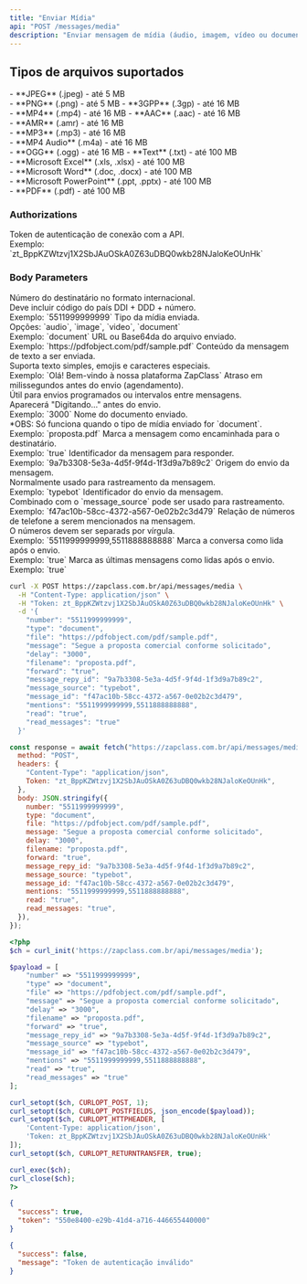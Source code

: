 ```yaml
---
title: "Enviar Mídia"
api: "POST /messages/media"
description: "Enviar mensagem de mídia (áudio, imagem, vídeo ou documento)"
---
```


## Tipos de arquivos suportados

<AccordionGroup>
  <Accordion title="Imagens" icon="image">
    - **JPEG** (.jpeg) - até 5 MB <br />
    - **PNG** (.png) - até 5 MB
  </Accordion>

  <Accordion title="Vídeos" icon="video">
    - **3GPP** (.3gp) - até 16 MB <br />
    - **MP4** (.mp4) - até 16 MB
  </Accordion>

  <Accordion title="Áudios" icon="volume">
    - **AAC** (.aac) - até 16 MB <br />
    - **AMR** (.amr) - até 16 MB <br />
    - **MP3** (.mp3) - até 16 MB <br />
    - **MP4 Audio** (.m4a) - até 16 MB <br />
    - **OGG** (.ogg) - até 16 MB
  </Accordion>

  <Accordion title="Documentos" icon="file">
    - **Text** (.txt) - até 100 MB <br />
    - **Microsoft Excel** (.xls, .xlsx) - até 100 MB <br />
    - **Microsoft Word** (.doc, .docx) - até 100 MB <br />
    - **Microsoft PowerPoint** (.ppt, .pptx) - até 100 MB <br />
    - **PDF** (.pdf) - até 100 MB
  </Accordion>
</AccordionGroup>

### Authorizations

<ParamField path="token" type="string" required>
  Token de autenticação de conexão com a API. <br />
  Exemplo: `zt_BppKZWtzvj1X2SbJAuOSkA0Z63uDBQ0wkb28NJaloKeOUnHk`
</ParamField>

### Body Parameters

<ParamField path="number" type="string" required>
  Número do destinatário no formato internacional. <br />
  Deve incluir código do país DDI + DDD + número. <br />
  Exemplo: `5511999999999`
</ParamField>

<ParamField path="type" type="string" required>
  Tipo da mídia enviada. <br />
  Opções: `audio`, `image`, `video`, `document` <br />
  Exemplo: `document`
</ParamField>

<ParamField path="file" type="string">
  URL ou Base64da do arquivo enviado. <br />
  Exemplo: `https://pdfobject.com/pdf/sample.pdf`
</ParamField>

<ParamField path="message" type="string">
  Conteúdo da mensagem de texto a ser enviada. <br />
  Suporta texto simples, emojis e caracteres especiais. <br />
  Exemplo: `Olá! Bem-vindo à nossa plataforma ZapClass`
</ParamField>

<ParamField path="delay" type="string">
  Atraso em milissegundos antes do envio (agendamento). <br />
  Útil para envios programados ou intervalos entre mensagens. <br />
  Aparecerá "Digitando..." antes do envio. <br />
  Exemplo: `3000`
</ParamField>

<ParamField path="filename" type="string">
  Nome do documento enviado. <br />
  *OBS: Só funciona quando o tipo de mídia enviado for `document`. <br />
  Exemplo: `proposta.pdf`
</ParamField>

<ParamField path="forward" type="string">
  Marca a mensagem como encaminhada para o destinatário. <br />
  Exemplo: `true`
</ParamField>

<ParamField path="message_reply_id" type="string">
  Identificador da mensagem para responder. <br />
  Exemplo: `9a7b3308-5e3a-4d5f-9f4d-1f3d9a7b89c2`
</ParamField>

<ParamField path="message_source" type="string">
  Origem do envio da mensagem. <br />
  Normalmente usado para rastreamento da mensagem. <br />
  Exemplo: `typebot`
</ParamField>

<ParamField path="message_id" type="string">
  Identificador do envio da mensagem. <br />
  Combinado com o `message_source` pode ser usado para rastreamento. <br />
  Exemplo: `f47ac10b-58cc-4372-a567-0e02b2c3d479`
</ParamField>

<ParamField path="mentions" type="string">
  Relação de números de telefone a serem mencionados na mensagem. <br />
  O números devem ser separads por vírgula. <br />
  Exemplo: `5511999999999,5511888888888`
</ParamField>

<ParamField path="read" type="string">
  Marca a conversa como lida após o envio. <br />
  Exemplo: `true`
</ParamField>

<ParamField path="read_messages" type="string">
  Marca as últimas mensagens como lidas após o envio. <br />
  Exemplo: `true`
</ParamField>

<RequestExample>

```bash cURL
curl -X POST https://zapclass.com.br/api/messages/media \
  -H "Content-Type: application/json" \
  -H "Token: zt_BppKZWtzvj1X2SbJAuOSkA0Z63uDBQ0wkb28NJaloKeOUnHk" \
  -d '{
    "number": "5511999999999",
    "type": "document",
    "file": "https://pdfobject.com/pdf/sample.pdf",
    "message": "Segue a proposta comercial conforme solicitado",
    "delay": "3000",
    "filename": "proposta.pdf",
    "forward": "true",
    "message_repy_id": "9a7b3308-5e3a-4d5f-9f4d-1f3d9a7b89c2",
    "message_source": "typebot",
    "message_id": "f47ac10b-58cc-4372-a567-0e02b2c3d479",
    "mentions": "5511999999999,5511888888888",
    "read": "true",
    "read_messages": "true"
  }'
```

```javascript JavaScript
const response = await fetch("https://zapclass.com.br/api/messages/media", {
  method: "POST",
  headers: {
    "Content-Type": "application/json",
    Token: "zt_BppKZWtzvj1X2SbJAuOSkA0Z63uDBQ0wkb28NJaloKeOUnHk",
  },
  body: JSON.stringify({
    number: "5511999999999",
    type: "document",
    file: "https://pdfobject.com/pdf/sample.pdf",
    message: "Segue a proposta comercial conforme solicitado",
    delay: "3000",
    filename: "proposta.pdf",
    forward: "true",
    message_repy_id: "9a7b3308-5e3a-4d5f-9f4d-1f3d9a7b89c2",
    message_source: "typebot",
    message_id: "f47ac10b-58cc-4372-a567-0e02b2c3d479",
    mentions: "5511999999999,5511888888888",
    read: "true",
    read_messages: "true",
  }),
});
```

```php PHP
<?php
$ch = curl_init('https://zapclass.com.br/api/messages/media');

$payload = [
    "number" => "5511999999999",
    "type" => "document",
    "file" => "https://pdfobject.com/pdf/sample.pdf",
    "message" => "Segue a proposta comercial conforme solicitado",
    "delay" => "3000",
    "filename" => "proposta.pdf",
    "forward" => "true",
    "message_repy_id" => "9a7b3308-5e3a-4d5f-9f4d-1f3d9a7b89c2",
    "message_source" => "typebot",
    "message_id" => "f47ac10b-58cc-4372-a567-0e02b2c3d479",
    "mentions" => "5511999999999,5511888888888",
    "read" => "true",
    "read_messages" => "true"
];

curl_setopt($ch, CURLOPT_POST, 1);
curl_setopt($ch, CURLOPT_POSTFIELDS, json_encode($payload));
curl_setopt($ch, CURLOPT_HTTPHEADER, [
    'Content-Type: application/json',
    'Token: zt_BppKZWtzvj1X2SbJAuOSkA0Z63uDBQ0wkb28NJaloKeOUnHk'
]);
curl_setopt($ch, CURLOPT_RETURNTRANSFER, true);

curl_exec($ch);
curl_close($ch);
?>
```

</RequestExample>

<ResponseExample>

```json 200
{
  "success": true,
  "token": "550e8400-e29b-41d4-a716-446655440000"
}
```

```json 400
{
  "success": false,
  "message": "Token de autenticação inválido"
}
```

</ResponseExample>
